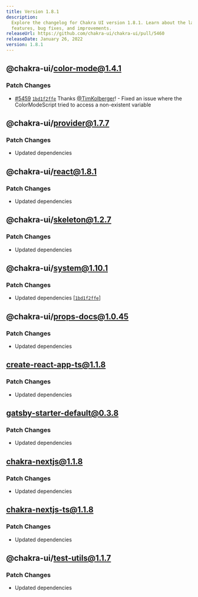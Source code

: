 ```yaml
---
title: Version 1.8.1
description:
  Explore the changelog for Chakra UI version 1.8.1. Learn about the latest
  features, bug fixes, and improvements.
releaseUrl: https://github.com/chakra-ui/chakra-ui/pull/5460
releaseDate: January 26, 2022
version: 1.8.1
---
```


## @chakra-ui/color-mode@1.4.1

### Patch Changes

- [#5459](https://github.com/chakra-ui/chakra-ui/pull/5459)
  [`1bd1f2ffe`](https://github.com/chakra-ui/chakra-ui/commit/1bd1f2ffef44d810a099b001be98e3bfa229ddad)
  Thanks [@TimKolberger](https://github.com/TimKolberger)! - Fixed an issue
  where the ColorModeScript tried to access a non-existent variable

## @chakra-ui/provider@1.7.7

### Patch Changes

- Updated dependencies

## @chakra-ui/react@1.8.1

### Patch Changes

- Updated dependencies

## @chakra-ui/skeleton@1.2.7

### Patch Changes

- Updated dependencies

## @chakra-ui/system@1.10.1

### Patch Changes

- Updated dependencies
  \[[`1bd1f2ffe`](https://github.com/chakra-ui/chakra-ui/commit/1bd1f2ffef44d810a099b001be98e3bfa229ddad)]

## @chakra-ui/props-docs@1.0.45

### Patch Changes

- Updated dependencies

## create-react-app-ts@1.1.8

### Patch Changes

- Updated dependencies

## gatsby-starter-default@0.3.8

### Patch Changes

- Updated dependencies

## chakra-nextjs@1.1.8

### Patch Changes

- Updated dependencies

## chakra-nextjs-ts@1.1.8

### Patch Changes

- Updated dependencies

## @chakra-ui/test-utils@1.1.7

### Patch Changes

- Updated dependencies
